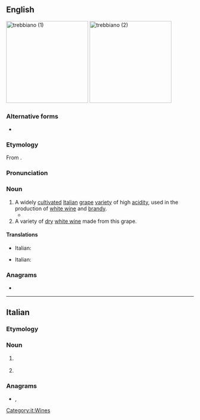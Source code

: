 ==English==
{{wikipedia}}
[[File:Trebbiano d' Abruzzo grapes before veraison.jpg|thumb|right|220px|trebbiano (1)]]
[[File:Trebbiano d'Abruzzo.jpg|thumb|right|220px|trebbiano (2)]]
===Alternative forms===
* {{l|en|Trebbiano}}

===Etymology===
From {{bor|en|it|trebbiano}}.

===Pronunciation===
{{rfp|lang=en}}

===Noun===
{{en-noun|~}}

# A widely [[cultivate]]d [[Italian]] [[grape]] [[variety]] of high [[acidity]], used in the production of [[white wine]] and [[brandy]].
#* {{quote-journal|date=2018-03-08|title=Bubbles, With Joy: Pétillant Naturel’s Triumphant Return|author=Eric Asimov|journal={{w|The New York Times}}|url=https://www.nytimes.com/2018/03/08/dining/drinks/wine-review-petillant-naturel.html|passage=Yet the 2016 Éxilé rosé from Lise et Bertrand Jousset in the Loire Valley, made mostly of gamay, was yeasty let light and lithe, while the 2016 Indigeno from Ancarani in Emilia-Romagna, made of '''trebbiano''', was taut and earthy.}}
# A variety of [[dry]] [[white wine]] made from this grape.

====Translations====
{{trans-top|Italian grape variety}}
* Italian: {{t+|it|trebbiano|m}}
{{trans-mid}}
{{trans-bottom}}

{{trans-top|variety of white wine}}
* Italian: {{t+|it|trebbiano|m}}
{{trans-mid}}
{{trans-bottom}}

{{C|en|Grapevines|Wines}}

===Anagrams===
* {{anagrams|en|barbitone|barbotine|one-rabbit}}

----

==Italian==
{{wikipedia}}
===Etymology===
{{rfelite|it}}

===Noun===
{{it-noun|m}}

# {{l|en|trebbiano}} {{gloss|grape}}
# {{l|en|trebbiano}} {{gloss|wine}}

===Anagrams===
* {{l|it|birbonate}}, {{l|it|rabbonite}}

[[Category:it:Wines]]